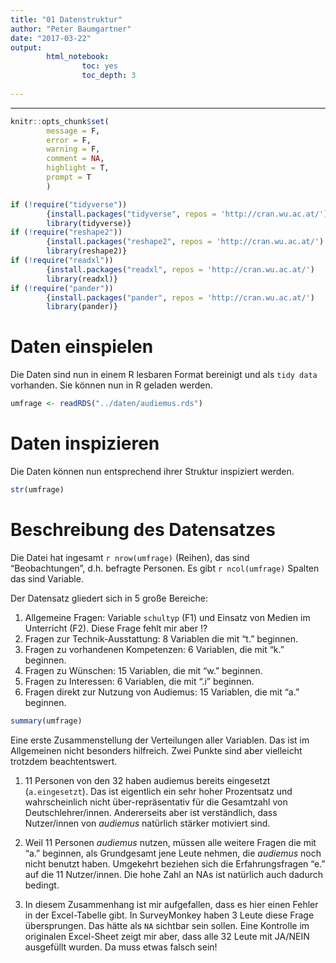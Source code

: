 ```yaml
---
title: "01 Datenstruktur"
author: "Peter Baumgartner"
date: "2017-03-22"
output: 
        html_notebook:
                toc: yes
                toc_depth: 3
                
---
```

***

```r
knitr::opts_chunk$set(
        message = F,
        error = F,
        warning = F,
        comment = NA,
        highlight = T,
        prompt = T
        )

if (!require("tidyverse")) 
        {install.packages("tidyverse", repos = 'http://cran.wu.ac.at/')
        library(tidyverse)}
if (!require("reshape2"))
        {install.packages("reshape2", repos = 'http://cran.wu.ac.at/')
        library(reshape2)}
if (!require("readxl"))
        {install.packages("readxl", repos = 'http://cran.wu.ac.at/')
        library(readxl)}
if (!require("pander"))
        {install.packages("pander", repos = 'http://cran.wu.ac.at/')
        library(pander)}


```

# Daten einspielen

Die Daten sind nun in einem R lesbaren Format bereinigt und als `tidy data` vorhanden. Sie können nun in R geladen werden.


```r
umfrage <- readRDS("../daten/audiemus.rds")

```

# Daten inspizieren
Die Daten können nun entsprechend ihrer Struktur inspiziert werden.

```r
str(umfrage)
```

# Beschreibung des Datensatzes

Die Datei hat ingesamt `r nrow(umfrage)` (Reihen), das sind "Beobachtungen", d.h. befragte Personen. Es gibt `r ncol(umfrage)` Spalten das sind Variable.

Der Datensatz gliedert sich in 5 große Bereiche:

1. Allgemeine Fragen: Variable `schultyp` (F1) und Einsatz von Medien im Unterricht (F2). Diese Frage fehlt mir aber !?
2. Fragen zur Technik-Ausstattung: 8 Variablen die mit "t." beginnen. 
3. Fragen zu vorhandenen Kompetenzen: 6 Variablen, die mit "k." beginnen.
4. Fragen zu Wünschen: 15 Variablen, die mit "w." beginnen.
5. Fragen zu Interessen: 6 Variablen, die mit ".i" beginnen.
6. Fragen direkt zur Nutzung von Audiemus: 15 Variablen, die mit "a." beginnen.

```r
summary(umfrage)
```

Eine erste Zusammenstellung der Verteilungen aller Variablen. Das ist im Allgemeinen nicht besonders hilfreich. Zwei Punkte sind aber vielleicht trotzdem beachtentswert.

1. 11 Personen von den 32 haben audiemus bereits eingesetzt (`a.eingesetzt`). Das ist eigentlich ein sehr hoher Prozentsatz und wahrscheinlich nicht über-repräsentativ für die Gesamtzahl von Deutschlehrer/innen. Andererseits aber ist verständlich, dass Nutzer/innen von _audiemus_ natürlich stärker motiviert sind. 

2. Weil 11 Personen _audiemus_ nutzen, müssen alle weitere Fragen die mit "a." beginnen, als Grundgesamt jene Leute nehmen, die _audiemus_ noch nicht benutzt haben. Umgekehrt beziehen sich die Erfahrungsfragen "e." auf die 11 Nutzer/innen. Die hohe Zahl an NAs ist natürlich auch dadurch bedingt.

3. In diesem Zusammenhang ist mir aufgefallen, dass es hier einen Fehler in der Excel-Tabelle gibt. In SurveyMonkey haben 3 Leute diese Frage übersprungen. Das hätte als `NA` sichtbar sein sollen. Eine Kontrolle im originalen Excel-Sheet zeigt mir aber, dass alle 32 Leute mit JA/NEIN ausgefüllt wurden. Da muss etwas falsch sein!

